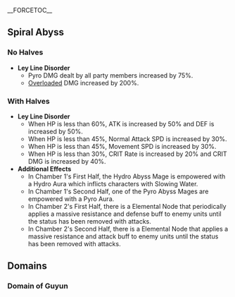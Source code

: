 {{Sandbox}}
__FORCETOC__

==Spiral Abyss==
===No Halves===
*'''Ley Line Disorder'''
** Pyro DMG dealt by all party members increased by 75%.
** [[Overloaded]] DMG increased by 200%.
{{Domain Enemies/Draft
|type=Spiral Abyss

|level1   = 25
|target1  = Remaining challenge time longer than 90/150/210 sec.
|enemies1 = Electro Slime*17;Large Electro Slime;Mutant Electro Slime*4

|level2   = 25
|target2  = Remaining challenge time longer than 90/150/210 sec.
|enemies2 = Hilichurl Fighter*6;Wooden Shield Hilichurl Guard*9;Hilichurl Shooter*2;Hilichurl Grenadier*2;Wooden Shield Mitachurl;Blazing Axe Mitachurl

|level3   = 25
|target3  = Remaining challenge time longer than 90/150/210 sec.
|enemies3 = Hilichurl Shooter*2;Wooden Shield Mitachurl;Large Electro Slime;Mutant Electro Slime;Fatui Electro Cicin Mage
}}
===With Halves===
*'''Ley Line Disorder'''
** When HP is less than 60%, ATK is increased by 50% and DEF is increased by 50%.
** When HP is less than 45%, Normal Attack SPD is increased by 30%.
** When HP is less than 45%, Movement SPD is increased by 30%.
** When HP is less than 30%, CRIT Rate is increased by 20% and CRIT DMG is increased by 40%.
*'''Additional Effects'''
**In Chamber 1's First Half, the Hydro Abyss Mage is empowered with a Hydro Aura which inflicts characters with Slowing Water.
**In Chamber 1's Second Half, one of the Pyro Abyss Mages are empowered with a Pyro Aura.
**In Chamber 2's First Half, there is a {{Cryo}} Elemental Node that periodically applies a massive resistance and defense buff to enemy units until the status has been removed with {{Pyro}} attacks.
**In Chamber 2's Second Half, there is a {{Pyro}} Elemental Node that applies a massive resistance and attack buff to enemy units until the status has been removed with {{Hydro}} attacks.
{{Domain Enemies/Draft
|type=Spiral Abyss

|level1     = 70
|target1    = Remaining challenge time longer than 180/330/420 sec.
|enemies1_1 = Hydro Abyss Mage;Cryo Abyss Mage
|enemies1_2 = Pyro Abyss Mage*2

|level2     = 70
|target2    = Remaining challenge time longer than 180/300/360 sec.
|enemies2_1 = Pyro Hilichurl Shooter*2;Hilichurl Berserker*3;Hilichurl Grenadier*2;Ruin Guard
|enemies2_2 = Hilichurl Fighter;Hilichurl Shooter*2;Wooden Shield Hilichurl Guard;Cryo Hilichurl Shooter*2;Ruin Guard

|level3     = 70
|target3    = Remaining challenge time longer than 60/120/180 sec.
|enemies3_1 = Cryo Regisvine
|enemies3_2 = Pyro Regisvine
}}

==Domains==
===Domain of Guyun===
{{Domain Enemies/Draft
|domain     = Domain of Guyun

|target1    = Defeat 28 enemies while protecting [[Domain Monolith]]
|enemies1   = Hydro Slime*21;Large Hydro Slime*6;Hydro Abyss Mage

|target2    = Defeat 22 enemies while protecting Domain Monolith
|enemies2   = Pyro Slime*16;Large Pyro Slime*5;Pyro Abyss Mage

|target3    = Defeat 20 enemies while protecting Domain Monolith
|enemies3   = Cryo Slime*15;Large Cryo Slime*4;Cryo Abyss Mage

|target4    = Defeat 20 enemies while protecting Domain Monolith
|enemies4   = Hydro Slime*5;Large Hydro Slime*6;Hilichurl*6;Hydro Samachurl*2;Hydro Abyss Mage

|target5    = Defeat all enemies in less than 5:00 minutes
|note5      = There is a {{Pyro}} Elemental Node in the center that will periodically imbue enemies with Pyro; applying a massive resistance and attack buff until the Pyro status is removed.
|enemies5   = Pyro Abyss Mage//Ruin Guard*2

|target6    = Defeat all enemies in less than 7:00 minutes
|note6      = There is a {{Cryo}} Elemental Node in the center that will periodically imbue enemies with Cryo; applying a massive resistance and defense buff until the Cryo status is removed.
|enemies6   = Ruin Hunter;Hilichurl*2//Cryo Abyss Mage*2
}}